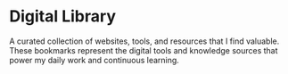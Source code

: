 

# Digital Library

<AnimatedName />

A curated collection of websites, tools, and resources that I find valuable. These bookmarks represent the digital tools and knowledge sources that power my daily work and continuous learning.

<BookmarksComponent />